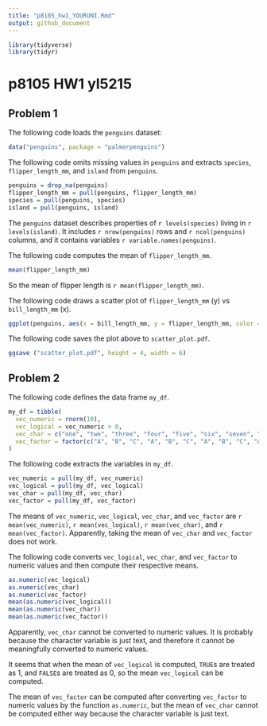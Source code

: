 ```yaml
---
title: "p8105_hw1_YOURUNI.Rmd"
output: github_document
---
```


```R
library(tidyverse)
library(tidyr)
```

# p8105 HW1 yl5215

## Problem 1

The following code loads the `penguins` dataset:

```R
data("penguins", package = "palmerpenguins")
```

The following code omits missing values in `penguins` and extracts `species`,  `flipper_length_mm`, and `island` from `penguins`.

```R
penguins = drop_na(penguins)
flipper_length_mm = pull(penguins, flipper_length_mm)
species = pull(penguins, species)
island = pull(penguins, island)
```

The `penguins` dataset describes properties of `r levels(species)` living in `r levels(island)`. It includes `r nrow(penguins)` rows and `r ncol(penguins)` columns, and it contains variables `r variable.names(penguins)`.

The following code computes the mean of `flipper_length_mm`.

```R
mean(flipper_length_mm)
```

So the mean of flipper length is `r mean(flipper_length_mm)`.

The following code draws a scatter plot of `flipper_length_mm` (y) vs `bill_length_mm` (x).

```R
ggplot(penguins, aes(x = bill_length_mm, y = flipper_length_mm, color = species)) + geom_point()
```

The following code saves the plot above to `scatter_plot.pdf`.

```R
ggsave ("scatter_plot.pdf", height = 4, width = 6)
```

## Problem 2

The following code defines the data frame `my_df`.

```R
my_df = tibble(
  vec_numeric = rnorm(10),
  vec_logical = vec_numeric > 0,
  vec_char = c("one", "two", "three", "four", "five", "six", "seven", "eight", "night", "ten"),
  vec_factor = factor(c("A", "B", "C", "A", "B", "C", "A", "B", "C", "A"))
)
```

The following code extracts the variables in `my_df`.

```R
vec_numeric = pull(my_df, vec_numeric)
vec_logical = pull(my_df, vec_logical)
vec_char = pull(my_df, vec_char)
vec_factor = pull(my_df, vec_factor)
```

The means of `vec_numeric`, `vec_logical`, `vec_char`, and `vec_factor` are `r mean(vec_numeric)`, `r mean(vec_logical)`, `r mean(vec_char)`, and `r mean(vec_factor)`. Apparently, taking the mean of `vec_char` and `vec_factor` does not work.

The following code converts `vec_logical`, `vec_char`, and `vec_factor` to numeric values and then compute their respective means.

```R
as.numeric(vec_logical)
as.numeric(vec_char)
as.numeric(vec_factor)
mean(as.numeric(vec_logical))
mean(as.numeric(vec_char))
mean(as.numeric(vec_factor))
```
Apparently, `vec_char` cannot be converted to numeric values. It is probably because the character variable is just text, and therefore it cannot be meaningfully converted to numeric values.

It seems that when the mean of `vec_logical` is computed, `TRUE`s are treated as 1, and `FALSE`s are treated as 0, so the mean `vec_logical` can be computed.

The mean of `vec_factor` can be computed after converting `vec_factor` to numeric values by the function `as.numeric`, but the mean of `vec_char` cannot be computed either way because the character variable is just text.